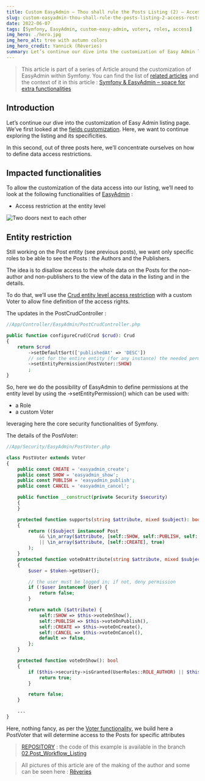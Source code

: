 ```yaml
---
title: Custom EasyAdmin – Thou shall rule the Posts Listing (2) – Access restriction
slug: custom-easyadmin-thou-shall-rule-the-posts-listing-2-access-restriction
date: 2022-06-07
tags: [Symfony, EasyAdmin, custom-easy-admin, voters, roles, access]
img_hero: ./hero.jpg
img_hero_alt: tree with autumn colors
img_hero_credit: Yannick (Rêveries)
summary: Let’s continue our dive into the customization of Easy Admin listing page. We’ve first looked at the fields customization. Here, we want to continue exploring the listing and its specificities. In this second, out of three posts here, we’ll concentrate ourselves on how to define data access restrictions.
---
```


> This article is part of a series of Article around the customization of EasyAdmin within Symfony. You can find the list of [related articles](/blog/tags/custom-easy-admin) and the context of it in this article : [Symfony & EasyAdmin – space for extra functionalities](/blog/symfony-easyadmin-space-for-extra-functionalities)

## Introduction

Let’s continue our dive into the customization of Easy Admin listing page. We’ve first looked at the [fields customization](/blog/custom-easyadmin-thou-shall-rule-the-posts-listing-1-fields-customization). Here, we want to continue exploring the listing and its specificities.

In this second, out of three posts here, we’ll concentrate ourselves on how to define data access restrictions.

## Impacted functionalities

To allow the customization of the data access into our listing, we’ll need to look at the following functionalities of [EasyAdmin](https://symfony.com/bundles/EasyAdminBundle/current/index.html) :

- Access restriction at the entity level

![Two doors next to each other](./doors.jpg)

## Entity restriction

Still working on the Post entity (see previous posts), we want only specific roles to be able to see the Posts : the Authors and the Publishers.

The idea is to disallow access to the whole data on the Posts for the non-author and non-publishers to the view of the data in the listing and in the details.

To do that, we’ll use the [Crud entity level access restriction](https://symfony.com/bundles/EasyAdminBundle/current/security.html#restrict-access-to-fields) with a custom Voter to allow fine definition of the access rights.

The updates in the PostCrudController :

```php
//App/Controller/EasyAdmin/PostCrudController.php

public function configureCrud(Crud $crud): Crud
{
    return $crud
        ->setDefaultSort(['publishedAt' => 'DESC'])
        // set for the entire entity (for any instance) the needed permission by using a Custom Voter
        ->setEntityPermission(PostVoter::SHOW)
        ;
}
```

So, here we do the possibility of EasyAdmin to define permissions at the entity level by using the ->setEntityPermission() which can be used with:

- a Role
- a custom Voter

leveraging here the core security functionalities of Symfony.

The details of the PostVoter:

```php
//App/Security/EasyAdmin/PostVoter.php

class PostVoter extends Voter
{
    public const CREATE = 'easyadmin_create';
    public const SHOW = 'easyadmin_show';
    public const PUBLISH = 'easyadmin_publish';
    public const CANCEL = 'easyadmin_cancel';

    public function __construct(private Security $security)
    {
    }

    protected function supports(string $attribute, mixed $subject): bool
    {
        return (($subject instanceof Post
            && \in_array($attribute, [self::SHOW, self::PUBLISH, self::CANCEL], true))
            || \in_array($attribute, [self::CREATE], true)
        );
    }
    protected function voteOnAttribute(string $attribute, mixed $subject, TokenInterface $token): bool
    {
        $user = $token->getUser();

        // the user must be logged in; if not, deny permission
        if (!$user instanceof User) {
            return false;
        }

        return match ($attribute) {
            self::SHOW => $this->voteOnShow(),
            self::PUBLISH => $this->voteOnPublish(),
            self::CREATE => $this->voteOnCreate(),
            self::CANCEL => $this->voteOnCancel(),
            default => false,
        };
    }

    protected function voteOnShow(): bool
    {
        if ($this->security->isGranted(UserRoles::ROLE_AUTHOR) || $this->security->isGranted(UserRoles::ROLE_PUBLISHER)) {
            return true;
        }

        return false;
    }

    ...
}
```

Here, nothing fancy, as per the [Voter functionality](https://symfony.com/doc/current/security/voters.html), we build here a PostVoter that will determine access to the Posts for specific attributes

> [REPOSITORY](https://github.com/yalit/custom-easy-admin) : the code of this example is available in the branch [02.Post_Workflow_Listing](https://github.com/yalit/custom-easy-admin/tree/02.Post_Workflow_Listing)

> All pictures of this article are of the making of the author and some can be seen here : [Rêveries](/reveries)
